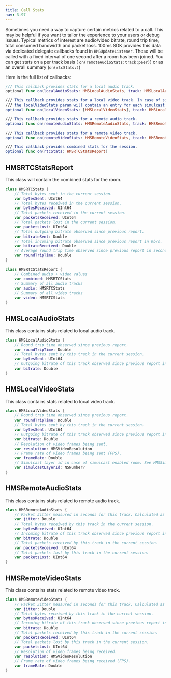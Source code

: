 ---
title: Call Stats
nav: 3.97
---

Sometimes you need a way to capture certain metrics related to a call. This may be helpful if you want to tailor the experience to your users or debug issues. Typical metrics of interest are audio/video bitrate, round trip time, total consumed bandwidth and packet loss. 100ms SDK provides this data via dedicated delegate callbacks found in `HMSUpdateListener`. These will be called with a fixed interval of one second after a room has been joined. You can get stats on a per track basis ( `on(remoteAudioStats:track:peer)`) or as an overall summary (`on(rtcStats:)`) 

Here is the full list of callbacks:

```swift
/// This callback provides stats for a local audio track.
optional func on(localAudioStats: HMSLocalAudioStats, track: HMSLocalAudioTrack, peer: HMSPeer)

/// This callback provides stats for a local video track. In case of simulcast enabled room 
/// the localVideoStats param will contain an entry for each simulcast layer.
optional func on(localVideoStats: [HMSLocalVideoStats], track: HMSLocalVideoTrack, peer: HMSPeer)

/// This callback provides stats for a remote audio track.
optional func on(remoteAudioStats: HMSRemoteAudioStats, track: HMSRemoteAudioTrack, peer: HMSPeer)

/// This callback provides stats for a remote video track.
optional func on(remoteVideoStats: HMSRemoteVideoStats, track: HMSRemoteVideoTrack, peer: HMSPeer)

/// This callback provides combined stats for the session.
optional func on(rtcStats: HMSRTCStatsReport)
```

## HMSRTCStatsReport

This class will contain the combined stats for the room.

```swift
class HMSRTCStats {
	// Total bytes sent in the current session.
	var bytesSent: UInt64
	// Total bytes received in the current session.
	var bytesReceived: UInt64
	// Total packets received in the current session.
	var packetsReceived: UInt64
	// Total packets lost in the current session.
	var packetsLost: UInt64
	// Total outgoing bitrate observed since previous report.
	var bitrateSent: Double
	// Total incoming bitrate observed since previous report in Kb/s.
	var bitrateReceived: Double
	// Average round trip time observed since previous report in seconds.
	var roundTripTime: Double
}

class HMSRTCStatsReport {
	// Combined audio + video values
	var combined: HMSRTCStats
	// Summary of all audio tracks
	var audio: HMSRTCStats
	// Summary of all video tracks
	var video: HMSRTCStats
}
```

## HMSLocalAudioStats

This class contains stats related to local audio track.

```swift
class HMSLocalAudioStats {
	// Round trip time observed since previous report.
	var roundTripTime: Double
	// Total bytes sent by this track in the current session.
	var bytesSent: UInt64
	// Outgoing bitrate of this track observed since previous report in Kb/s.
	var bitrate: Double
}
```

## HMSLocalVideoStats

This class contains stats related to local video track.

```swift
class HMSLocalVideoStats {
	// Round trip time observed since previous report.
	var roundTripTime: Double
	// Total bytes sent by this track in the current session.
	var bytesSent: UInt64
	// Outgoing bitrate of this track observed since previous report in Kb/s.
	var bitrate: Double
	// Resolution of video frames being sent.
	var resolution: HMSVideoResolution
	// Frame rate of video frames being sent (FPS).
	var frameRate: Double
	// Simulcast layer id in case of simulcast enabled room. See HMSSimulcastLayer enum for possible values
	var simulcastLayerId: NSNumber?
}
```

## HMSRemoteAudioStats

This class contains stats related to remote audio track.

```swift
class HMSRemoteAudioStats {
	// Packet Jitter measured in seconds for this track. Calculated as defined in section 6.4.1. of RFC3550.
	var jitter: Double
	// Total bytes received by this track in the current session.
	var bytesReceived: UInt64
	// Incoming bitrate of this track observed since previous report in Kb/s.
	var bitrate: Double
	// Total packets received by this track in the current session.
	var packetsReceived: UInt64
	// Total packets lost by this track in the current session.
	var packetsLost: UInt64
}
```

## HMSRemoteVideoStats

This class contains stats related to remote video track.

```swift
class HMSRemoteVideoStats {
	// Packet Jitter measured in seconds for this track. Calculated as defined in section 6.4.1. of RFC3550.
	var jitter: Double
	// Total bytes received by this track in the current session.
	var bytesReceived: UInt64
	// Incoming bitrate of this track observed since previous report in Kb/s.
	var bitrate: Double
	// Total packets received by this track in the current session.
	var packetsReceived: UInt64
	// Total packets lost by this track in the current session.
	var packetsLost: UInt64
	// Resolution of video frames being received.
	var resolution: HMSVideoResolution
	// Frame rate of video frames being received (FPS).
	var frameRate: Double
}
```